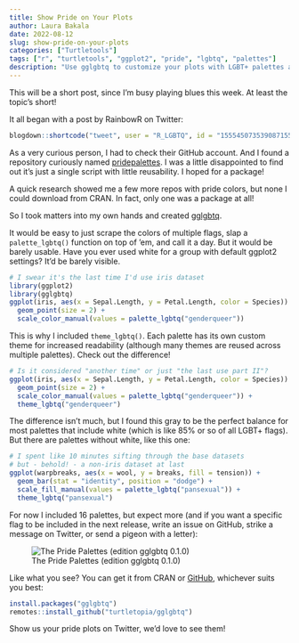 ```yaml
---
title: Show Pride on Your Plots
author: Laura Bakala
date: 2022-08-12
slug: show-pride-on-your-plots
categories: ["Turtletools"]
tags: ["r", "turtletools", "ggplot2", "pride", "lgbtq", "palettes"]
description: "Use gglgbtq to customize your plots with LGBT+ palettes and tailored themes. Pride aside, flag colors usually make good categorical palettes."
---
```


This will be a short post, since I'm busy playing blues this week. At least the topic's short!

It all began with a post by RainbowR on Twitter:

```r
blogdown::shortcode("tweet", user = "R_LGBTQ", id = "1555450735390871552")
```

As a very curious person, I had to check their GitHub account. And I found a repository curiously named [pridepalettes](https://github.com/r-lgbtq/pridepalettes). I was a little disappointed to find out it's just a single script with little reusability. I hoped for a package!

A quick research showed me a few more repos with pride colors, but none I could download from CRAN. In fact, only one was a package at all!

So I took matters into my own hands and created [gglgbtq](https://github.com/turtletopia/gglgbtq).

It would be easy to just scrape the colors of multiple flags, slap a `palette_lgbtq()` function on top of 'em, and call it a day. But it would be barely usable. Have you ever used white for a group with default ggplot2 settings? It'd be barely visible.

```r
# I swear it's the last time I'd use iris dataset
library(ggplot2)
library(gglgbtq)
ggplot(iris, aes(x = Sepal.Length, y = Petal.Length, color = Species)) +
  geom_point(size = 2) +
  scale_color_manual(values = palette_lgbtq("genderqueer"))
```

This is why I included `theme_lgbtq()`. Each palette has its own custom theme for increased readability (although many themes are reused across multiple palettes). Check out the difference!

```r
# Is it considered "another time" or just "the last use part II"?
ggplot(iris, aes(x = Sepal.Length, y = Petal.Length, color = Species)) +
  geom_point(size = 2) +
  scale_color_manual(values = palette_lgbtq("genderqueer")) +
  theme_lgbtq("genderqueer")
```

The difference isn't much, but I found this gray to be the perfect balance for most palettes that include white (which is like 85% or so of all LGBT+ flags). But there are palettes without white, like this one:

```r
# I spent like 10 minutes sifting through the base datasets
# but - behold! - a non-iris dataset at last
ggplot(warpbreaks, aes(x = wool, y = breaks, fill = tension)) +
  geom_bar(stat = "identity", position = "dodge") +
  scale_fill_manual(values = palette_lgbtq("pansexual")) +
  theme_lgbtq("pansexual")
```

For now I included 16 palettes, but expect more (and if you want a specific flag to be included in the next release, write an issue on GitHub, strike a message on Twitter, or send a pigeon with a letter):

![The Pride Palettes (edition gglgbtq 0.1.0)](palettes.png)

Like what you see? You can get it from CRAN or [GitHub](https://github.com/turtletopia/gglgbtq), whichever suits you best:

```r
install.packages("gglgbtq")
remotes::install_github("turtletopia/gglgbtq")
```

Show us your pride plots on Twitter, we'd love to see them!
